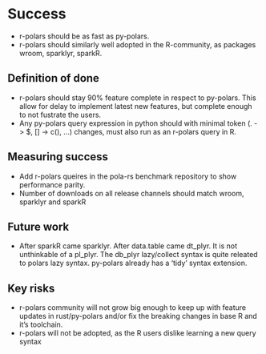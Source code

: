 # Success

 - r-polars should be as fast as py-polars.
 - r-polars should similarly well adopted in the R-community, as packages wroom, sparklyr, sparkR.

## Definition of done
 - r-polars should stay 90% feature complete in respect to py-polars. This allow for delay to implement latest new features, but complete enough to not fustrate the users.
 - Any py-polars query expression in python should with minimal token (. -> $, [] -> c(), ...) changes, must also run as an r-polars query in R.

## Measuring success
 - Add r-polars queires in the pola-rs benchmark repository to show performance parity.
 - Number of downloads on all release channels should match wroom, sparklyr and sparkR
 

## Future work
 - After sparkR came sparklyr. After data.table came dt_plyr. It is not unthinkable of a pl_plyr. The db_plyr lazy/collect syntax is quite releated to
 polars lazy syntax. py-polars already has a 'tidy' syntax extension. 

## Key risks
 - r-polars community will not grow big enough to keep up with feature updates in rust/py-polars and/or fix the breaking changes in base R and it's toolchain.
 - r-polars will not be adopted, as the R users dislike learning a new query syntax
